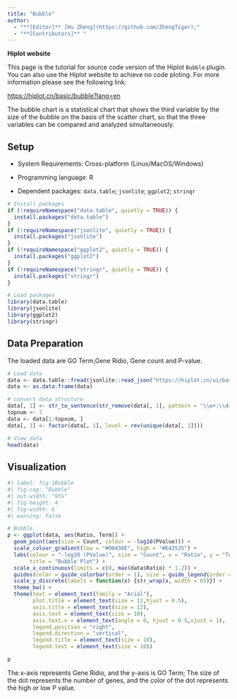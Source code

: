 ```yaml
---
title: "Bubble"
author:
  - "**[Editor]** [Hu Zheng](https://github.com/ZhengTiger);"
  - "**[Contributors]** "
---
```


::: callout-note
**Hiplot website**

This page is the tutorial for source code version of the Hiplot `Bubble` plugin. You can also use the Hiplot website to achieve no code ploting. For more information please see the following link:

<https://hiplot.cn/basic/bubble?lang=en>
:::

The bubble chart is a statistical chart that shows the third variable by the size of the bubble on the basis of the scatter chart, so that the three variables can be compared and analyzed simultaneously.

## Setup

-   System Requirements: Cross-platform (Linux/MacOS/Windows)

-   Programming language: R

-   Dependent packages: `data.table`; `jsonlite`; `ggplot2`; `stringr`

```r
# Install packages
if (!requireNamespace("data.table", quietly = TRUE)) {
  install.packages("data.table")
}
if (!requireNamespace("jsonlite", quietly = TRUE)) {
  install.packages("jsonlite")
}
if (!requireNamespace("ggplot2", quietly = TRUE)) {
  install.packages("ggplot2")
}
if (!requireNamespace("stringr", quietly = TRUE)) {
  install.packages("stringr")
}

# Load packages
library(data.table)
library(jsonlite)
library(ggplot2)
library(stringr)
```

## Data Preparation

The loaded data are GO Term,Gene Ridio, Gene count and P-value.

```r
# Load data
data <- data.table::fread(jsonlite::read_json("https://hiplot.cn/ui/basic/bubble/data.json")$exampleData$textarea[[1]])
data <- as.data.frame(data)

# convert data structure
data[, 1] <- str_to_sentence(str_remove(data[, 1], pattern = "\\w+:\\d+\\W"))
topnum <- 7
data <- data[1:topnum, ]
data[, 1] <- factor(data[, 1], level = rev(unique(data[, 1])))

# View data
head(data)
```

## Visualization

```r
#| label: fig-1Bubble
#| fig-cap: "Bubble"
#| out.width: "95%"
#| fig-height: 4
#| fig-width: 6
#| warning: false

# Bubble
p <- ggplot(data, aes(Ratio, Term)) +
  geom_point(aes(size = Count, colour = -log10(PValue))) +
  scale_colour_gradient(low = "#00438E", high = "#E43535") +
  labs(colour = "-log10 (PValue)", size = "Count", x = "Ratio", y = "Term", 
       title = "Bubble Plot") +
  scale_x_continuous(limits = c(0, max(data$Ratio) * 1.2)) +
  guides(color = guide_colorbar(order = 1), size = guide_legend(order = 2)) +
  scale_y_discrete(labels = function(x) {str_wrap(x, width = 65)}) +
  theme_bw() +
  theme(text = element_text(family = "Arial"),
        plot.title = element_text(size = 12,hjust = 0.5),
        axis.title = element_text(size = 12),
        axis.text = element_text(size = 10),
        axis.text.x = element_text(angle = 0, hjust = 0.5,vjust = 1),
        legend.position = "right",
        legend.direction = "vertical",
        legend.title = element_text(size = 10),
        legend.text = element_text(size = 10))

p
```

The x-axis represents Gene Ridio, and the y-axis is GO Term; The size of the dot represents the number of genes, and the color of the dot represents the high or low P value.




